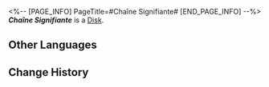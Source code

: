 <%-- [PAGE_INFO]
PageTitle=#Chaîne Signifiante#
[END_PAGE_INFO] --%>
{{Item Infobox
|title       = ''Chaîne Signifiante''
|id          = 210314
|image       = Item ''Chaîne Signifiante''.png
|type        = Disk
|invCategory = Valuables
|rarity      = 3
|effect      = 
|description = A record that can be played on the Express' phonograph. It might be a chance acquisition or a gift from someone else. All sorts of memories surge up when the music plays &mdash; the smiles, encounters, touches, and the excitement of battle. Maybe that is why people still collect records even as society rapidly advances.<br />The current record contains the track "Chaîne Signifiante."
}}
{{Description|''Please piece together the fragmented existence into a portrait of the world.''}}
'''''Chaîne Signifiante''''' is a [[Disk]].

==Other Languages==
{{Other Languages
|en   = ''Chaîne Signifiante''
|zhs  = 《能指链条》
|zht  = 《能指鏈條》
|ja   = 『シニフィアン連鎖』
|ko   = ≪의미화 연쇄≫
|es   = Cadena significante
|fr   = ''Chaîne Signifiante''
|ru   = Chaîne Signifiante
|th   = "Chaîne Signifiante"
|vi   = Sợi Dây Liên Kết
|de   = „Chaîne Signifiante“
|id   = "Chaîne Signifiante"
|pt   = "Chaîne Signifiante"
}}

==Change History==
{{Change History|2.0}}